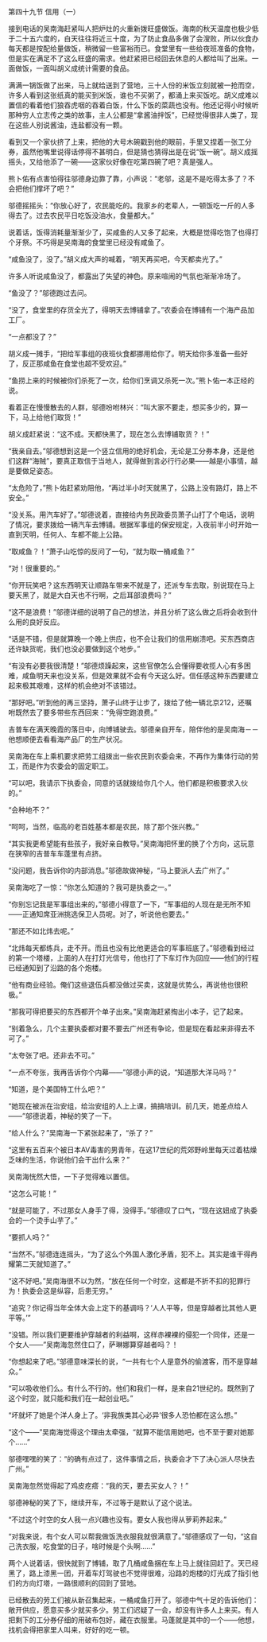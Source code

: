 

第四十九节 信用（一）

接到电话的吴南海赶紧叫人把炉灶的火重新拨旺盛做饭。海南的秋天温度也极少低于二十五六度的，白天往往将近三十度，为了防止食品多做了会溲败，所以伙食办每天都是按配给量做饭，稍微留一些富裕而已。食堂里有一些给夜班准备的食物，但是实在满足不了这么旺盛的需求。他赶紧把已经回去休息的人都给叫了出来。一面做饭，一面叫胡义成统计需要的食品。

满满一锅饭做了出来，马上就给送到了营地，三十人份的米饭立刻就被一抢而空，许多人看到这张纸真的能买到米饭，谁也不买粥了，都涌上来买饭吃。胡义成难以置信的看着他们狼吞虎咽的吞着白饭，什么下饭的菜蔬也没有。他还记得小时候听那种穷人立志传之类的故事，主人公都是“拿酱油拌饭”，已经觉得很非人类了，现在这些人别说酱油，连盐都没有一颗。

看到又一个家伙挤了上来，把他的大号木碗戳到他的眼前，手里又捏着一张工分券，虽然他嘴里说得话停得不甚明白，但是猜也猜得出是在说“饭一碗”。胡义成摇摇头，又给他添了一碗――这家伙好像在吃第四碗了吧？真是强人。

熊卜佑有点害怕得往邬德身边靠了靠，小声说：“老邬，这是不是吃得太多了？不会把他们撑坏了吧？”

邬德摇摇头：“你放心好了，农民能吃的。我家乡的老辈人，一顿饭吃一斤的人多得去了。过去农民平日吃饭没油水，食量都大。”

说着话，饭得消耗量渐渐少了，买咸鱼的人又多了起来，大概是觉得吃饱了也得打个牙祭。不巧得是吴南海的食堂里已经没有咸鱼了。

“咸鱼没了，没了。”胡义成大声的喊着，“明天再买吧，今天都卖光了。”

许多人听说咸鱼没了，都露出了失望的神色。原来喧闹的气氛也渐渐冷场了。

“鱼没了？”邬德跑过去问。

“没了，食堂里的存货全光了，得明天去博铺拿了。”农委会在博铺有一个海产品加工厂。

“一点都没了？”

胡义成一摊手，“把给军事组的夜班伙食都挪用给你了。明天给你多准备一些好了，反正那咸鱼在食堂也超不受欢迎。”

“鱼捞上来的时候被你们杀死了一次，给你们烹调又杀死一次。”熊卜佑一本正经的说。

看着正在慢慢散去的人群，邬德吩咐林兴：“叫大家不要走，想买多少的，算一下，马上给他们取货！”

胡义成赶紧说：“这不成。天都快黑了，现在怎么去博铺取货？！”

“我亲自去。”邬德想到这是一个竖立信用的绝好机会，无论是工分券本身，还是他们这群“海贼”，要真正取信于当地人，就得做到言必行行必果――越是小事情，越是要做足姿态。

“太危险了，”熊卜佑赶紧劝阻他，“再过半小时天就黑了，公路上没有路灯，路上不安全。”

“没关系。用汽车好了。”邬德说着，直接给内务民政委员萧子山打了个电话，说明了情况，要求拨给一辆汽车去博铺。根据军事组的保安规定，入夜前半小时开始一直到天明，任何人、车都不能上公路。

“取咸鱼？！”萧子山吃惊的反问了一句，“就为取一桶咸鱼？”

“对！很重要的。”

“你开玩笑吧？这东西明天让顺路车带来不就是了，还派专车去取，别说现在马上要天黑了，就是大白天也不行啊，之后耳部浪费吗？”

“这不是浪费！”邬德详细的说明了自己的想法，并且分析了这么做之后将会收到什么用的良好反应。

“话是不错，但是就算晚一个晚上供应，也不会让我们的信用崩溃吧。买东西商店还许缺货呢，我们也没必要做到这个地步。”

“有没有必要我很清楚！”邬德烦躁起来，这些官僚怎么会懂得要收揽人心有多困难，咸鱼明天来也没关系，但是效果就不会有今天这么好。信任感这种东西要建立起来极其艰难，这样的机会绝对不该错过。

“那好吧。”听到他的再三坚持，萧子山终于让步了，拨给了他一辆北京212，还嘱咐既然去了要多带些东西回来：“免得空跑浪费。”

吉普车在满天晚霞的落日中，向博铺驶去。邬德亲自开车，陪伴他的是吴南海－－他想顺便去看看海产品厂的生产状况。

吴南海在车上乘机要求把劳工组拨出一些农民到农委会来，不再作为集体行动的劳工，而是作为农委会的固定职工。

“可以吧，我请示下执委会，同意的话就拨给你几个人。他们都是积极要求入伙的。”

“会种地不？”

“呵呵，当然，临高的老百姓基本都是农民，除了那个张兴教。”

“其实我更希望能有些孩子，我好亲自教导。”吴南海把怀里的换了个方向，这玩意在狭窄的吉普车车蓬里有点挤。

“没问题，我告诉你的内部消息。”邬德故做神秘，“马上要派人去广州了。”

吴南海吃了一惊：“你怎么知道的？我可是执委之一。”

“你别忘记我是军事组出来的，”邬德小得意了一下，“军事组的人现在是无所不知――正通知席亚洲挑选保卫人员呢。对了，听说他也要去。”

“那还不如北炜去呢。”

“北炜每天都练兵，走不开。而且也没有比他更适合的军事班底了。”邬德看到经过的第一个塔楼，上面的人在打灯光信号，他也打了下车灯作为回应――他们的行程已经通知到了沿路的各个炮楼。

“他有商业经验。俺们这些退伍兵都没做过买卖，这就是优势么，再说他也很积极。”

“那我可得把要买的东西都开个单子出来。”吴南海赶紧掏出小本子，记了起来。

“别着急么，几个主要执委都对要不要去广州还有争论，但是现在看起来非得去不可了。”

“太夸张了吧。还非去不可。”

“一点不夸张，我再告诉你个内幕――”邬德小声的说，“知道那大洋马吗？”

“知道，是个美国特工什么吧？”

“她现在被派在治安组，给治安组的人上上课，搞搞培训。前几天，她差点给人――”邬德说着，神秘的笑了一下。

“给人什么？”吴南海一下紧张起来了，“杀了？”

“这里有五百来个被日本AV毒害的男青年，在这17世纪的荒郊野岭里每天过着枯燥乏味的生活，你说他们会干出什么来？”

吴南海恍然大悟，一下子觉得难以置信。

“这怎么可能！”

“就是可能了，不过那女人身手了得，没得手。”邬德叹了口气，“现在这妞成了执委会的一个烫手山芋了。”

“要抓人吗？”

“当然不。”邬德连连摇头，“为了这么个外国人激化矛盾，犯不上。其实是谁干得冉耀第二天就知道了。”

“这不好吧。”吴南海很不以为然，“放在任何一个时空，这都是不折不扣的犯罪行为！执委会这是纵容，后患无穷。”

“追究？你记得当年全体大会上定下的基调吗？‘人人平等，但是穿越者比其他人更平等。’”

“没错。所以我们更要维护穿越者的利益啊，这样赤裸裸的侵犯一个同伴，还是一个女人――”吴南海忽然住口了，萨琳娜算穿越者吗？！

“你想起来了吧。”邬德意味深长的说，“一共有七个人是意外的偷渡客，而不是穿越众。”

“可以吸收他们么。有什么不行的。他们和我们一样，是来自21世纪的。既然到了这个时空，就只能和我们在一起创业吧。”

“坏就坏了她是个洋人身上了。‘非我族类其心必异’很多人恐怕都在这么想。”

“这个――”吴南海觉得这个理由太牵强，“就算不能信用她吧，也不至于要对她那个……”

邬德嘿嘿的笑了：“的确有点过了，这件事情之后，执委会才下了决心派人尽快去广州。”

吴南海忽然觉得起了鸡皮疙瘩：“我的天，要去买女人？！”

邬德神秘的笑了下，继续开车，不过等于是默认了这个说法。

“不过这个时空的女人我一点兴趣也没有。要女人我也得从萝莉养起来。”

“对我来说，有个女人可以帮我做饭洗衣服我就很满意了。”邬德感叹了一句，“这自己洗衣服，吃食堂的日子，啥时候是个头啊……”

两个人说着话，很快就到了博铺，取了几桶咸鱼捆在车上马上就往回赶了。天已经黑了，路上漆黑一团，开着车灯驾驶也不觉得很难，沿路的炮楼的灯光成了指引他们的方向灯塔，一路很顺利的回到了营地。

已经散去的劳工们被从新召集起来，一桶咸鱼打开了。邬德中气十足的告诉他们：敞开供应，愿意买多少就买多少。劳工们迟疑了一会，却没有许多人上来买。有人把剩下的工分券仔细的用破布包好，藏在衣服里。马蓬就是其中的一个――他想，找机会得把家里人叫来，好好的吃一顿。


